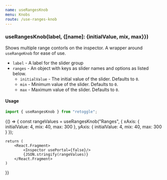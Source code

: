 ```yaml
---
name: useRangesKnob
menu: Knobs
route: /use-ranges-knob
---
```



### useRangesKnob(label, {[name]: {initialValue, mix, max}})

Shows multiple range contorls on the inspector. A wrapper around `useRangeKnob` for ease of use.

- `label` - A label for the slider group
- `ranges` - An object with keys as slider names and options as listed below.
  - `initialValue` - The initial value of the slider. Defaults to `0`.
  - `min` - Minimum value of the slider. Defaults to `0`.
  - `max` - Maximum value of the slider. Defaults to `0`.

#### Usage

```javascript
import { useRangesKnob } from "retoggle";
```

<Playground>
{() => {
   const rangeValues = useRangesKnob("Ranges", {
    xAxis: {
      initialValue: 4,
      mix: 40,
      max: 300
    },
    yAxis: {
      initialValue: 4,
      mix: 40,
      max: 300
    }
  });

    return (
        <React.Fragment>
            <Inspector usePortal={false}/>
            {JSON.stringify(rangeValues)}
        </React.Fragment>
    )

}}

</Playground>

